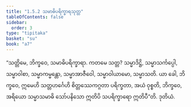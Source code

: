 ```yaml
---
title: "1.5.2 သမာဓိပရိက္ခာရသုတ္တ"
tableOfContents: false
sidebar:
  order: 3
type: "tipitaka"
basket: "su"
book: "a7"
---
```



<DynamicBreadcrumb />

<Division number="45" book="a7">

<Paragraph number="235" book="a7">
“သတ္တိမေ, ဘိက္ခဝေ, သမာဓိပရိက္ခာရာ. ကတမေ သတ္တ? သမ္မာဒိဋ္ဌိ, သမ္မာသင်္ကပ္ပေါ, သမ္မာဝါစာ, သမ္မာကမ္မန္တော, သမ္မာအာဇီဝေါ, သမ္မာဝါယာမော, သမ္မာသတိ. ယာ ခေါ, ဘိက္ခဝေ, ဣမေဟိ သတ္တဟင်္ဂေဟိ စိတ္တဿေကဂ္ဂတာ ပရိက္ခတာ, အယံ ဝုစ္စတိ, ဘိက္ခဝေ, အရိယော သမ္မာသမာဓိ သော်ပနိသော ဣတိပိ သပရိက္ခာရော ဣတိပီ”တိ.

</Paragraph>
</Division>

<Paragraph number="236" type="center" book="a7">
ဒုတိယံ.
</Paragraph>
